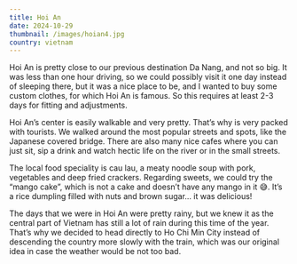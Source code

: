 ```yaml
---
title: Hoi An
date: 2024-10-29
thumbnail: /images/hoian4.jpg
country: vietnam
---
```


Hoi An is pretty close to our previous destination Da Nang, and not so big. It was less than one hour driving, so we could possibly visit it one day instead of sleeping there, but it was a nice place to be, and I wanted to buy some custom clothes, for which Hoi An is famous. So this requires at least 2-3 days for fitting and adjustments.

<BigSpace />

Hoi An’s center is easily walkable and very pretty. That’s why is very packed with tourists. We walked around the most popular streets and spots, like the Japanese covered bridge. There are also many nice cafes where you can just sit, sip a drink and watch hectic life on the river or in the small streets.

<ImageComponent src="/images/hoian1.jpg" alt="Hoi An" />
<ImageComponent src="/images/hoian2.jpg" alt="Hoi An" />
<ImageComponent src="/images/hoian3.jpg" alt="Hoi An" />
<ImageComponent src="/images/hoian4.jpg" alt="Hoi An" />
<ImageComponent src="/images/hoian6.jpg" alt="Hoi An" />
<ImageComponent src="/images/hoian8.jpg" alt="Hoi An" />
<ImageComponent src="/images/hoian7.jpg" alt="Hoi An" />

The local food speciality is cau lau, a meaty noodle soup with pork, vegetables and deep fried crackers. Regarding sweets, we could try the “mango cake”, which is not a cake and doesn’t have any mango in it 😅. It’s a rice dumpling filled with nuts and brown sugar… it was delicious!

<ImageComponent src="/images/hoian9.jpg" alt="Hoi An" />
<ImageComponent src="/images/hoian5.jpg" alt="Hoi An" />

The days that we were in Hoi An were pretty rainy, but we knew it as the central part of Vietnam has still a lot of rain during this time of the year. That’s why we decided to head directly to Ho Chi Min City instead of descending the country more slowly with the train, which was our original idea in case the weather would be not too bad.